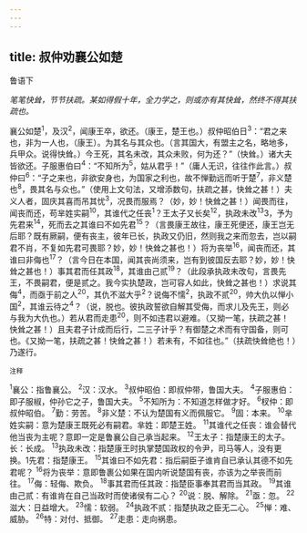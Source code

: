 ```yaml
---
---
---
```

title: 叔仲劝襄公如楚
---



鲁语下

*笔笔快耸，节节扶疏。某如得假十年，全力学之，则或亦有其快耸，然终不得其扶疏也。*

襄公如楚<sup>1</sup>，及汉<sup>2</sup>，闻康王卒，欲还。（康王，楚王也。）叔仲昭伯日<sup>3</sup>：“君之来也，非为一人也，（康王）。为其名与其众也。（言其国大，有盟主之名，略地多，兵甲众。说得快耸。）今王死，其名未改，其众未败，何为还？”（快耸。）诸大夫皆欲还。子服惠伯曰<sup>4</sup>：“不知所为<sup>5</sup>，姑从君乎！”（庸人无识，往往作此言。）叔仲曰<sup>6</sup>：“子之来也，非欲安身也，为国家之利也，故不惮勤远而听于楚<sup>7</sup>，非义楚也<sup>8</sup>，畏其名与众也。”（使用上文句法，又增添数句，扶疏之甚，快耸之甚！）夫义人者，固庆其喜而吊其忧<sup>3</sup>，况畏而服焉？（妙，妙！快耸之甚！）闻畏而往，闻丧而还，苟芈姓实嗣<sup>10</sup>，其谁代之任丧<sup>1</sup>？王太子又长矣<sup>12</sup>，执政未改<sup>13</sup>3，予为先君来<sup>14</sup>，死而去之其谁曰不如先君<sup>15</sup>？（言畏康王故往，康王死便还，康王岂无后耶？既有厥嗣，便有丧主，彼年已长，执政又仍旧，然则我之来而忽去，岂以嗣君不肖，不复如先君可畏耶？妙，妙！快耸之甚也！）将为丧举<sup>16</sup>，闻丧而还，其谁曰非侮也<sup>17</sup>？（言今日在本国，闻其丧尚须来，岂有到彼国反去耶？妙，妙！快耸之甚也！）事其君而任其政<sup>18</sup>，其谁由己贰<sup>19</sup>？（此段承执政未改句，言畏先王，不畏嗣君，便是贰之。我今实执楚政，岂可容人如此，快耸之甚也！）求说其侮<sup>4</sup>，而亟于前之人<sup>20</sup>，其仇不滋大乎<sup>2</sup>？说侮不懦<sup>2</sup>，执政不贰<sup>20</sup>，帅大仇以惮小国<sup>2</sup>，其谁云待之<sup>4</sup>？（说，脱也。彼执政誓欲自解其受侮，而求儿及先王，则必与我为大仇也。）若从君而走患<sup>20</sup>，则不如违君以避难。（又拗一笔，扶疏之甚！快耸之甚！）且夫君子计成而后行，二三子计乎？有御楚之术而有守国备，则可也。《又拗一笔，扶疏之甚！快耸之甚！）若未有，不如往也。”（扶疏快耸绝也！）乃遂行。

<sup>注释</sup>

<sup>1</sup>襄公：指鲁襄公。
<sup>2</sup>汉：汉水。
<sup>3</sup>叔仲昭伯：即叔仲带，鲁国大夫。
<sup>4</sup>子服惠伯：即子服椒，仲孙它之子，鲁国大夫。
<sup>5</sup>不知所为：不知道怎样做才好。
<sup>6</sup>杈仲：即叔仲昭伯。
<sup>7</sup>勤：劳苦。
<sup>8</sup>非义楚：不认为楚国有义而佩服它。
<sup>9</sup>固：本来。
<sup>10</sup>芈姓实嗣：意为楚康王既死必有嗣君。芈姓：即楚王姓。
<sup>11</sup>其谁代之任丧：谁会替代他当丧为主呢？意即一定是鲁襄公自己承当起来。
<sup>12</sup>王太子：指楚康王的太子。长：长成。
<sup>13</sup>执政未改：指楚康王时执掌楚国政权的令尹，司马等人，没有更换。1先君：指楚康王。
<sup>15</sup>其谁曰不如先君：指后嗣臣子谁肯自已承认其德不如先君呢？
<sup>16</sup>将为丧举：意即鲁裹公如果在国内听说楚国有丧，亦该为之举丧而前往。
<sup>17</sup>侮：轻侮、欺负。
<sup>18</sup>事其君而任其政：指楚臣事奉其君而当其政。
<sup>19</sup>其谁由己贰：有谁肯在自己当政时而使诸侯有二心？
<sup>20</sup>说：脱、解除。
<sup>21</sup>亟：忽。
<sup>22</sup>滋大：日益增大。
<sup>23</sup>懦：软弱。
<sup>24</sup>执政不贰：指楚执政之臣无二心。
<sup>25</sup>惮：难、威胁。
<sup>26</sup>特：对付、抵御。
<sup>27</sup>走患：走向祸患。